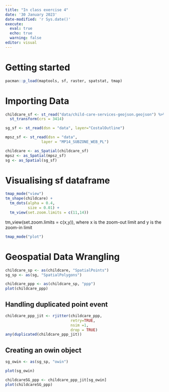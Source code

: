 ```yaml
---
title: "In class exercise 4"
date: '30 January 2023'
date-modified: 'r Sys.date()'
execute: 
  eval: true
  echo: true
  warning: false
editor: visual
---
```


# Getting started

```r
pacman::p_load(maptools, sf, raster, spatstat, tmap)
```

# Importing Data

```r
childcare_sf <- st_read("data/child-care-services-geojson.geojson") %>% 
  st_transform(crs = 3414)
```

```r

sg_sf <- st_read(dsn = "data", layer="CostalOutline")

```

```r
mpsz_sf <- st_read(dsn = "data", 
                layer = "MP14_SUBZONE_WEB_PL")
```

```r
childcare <- as_Spatial(childcare_sf)
mpsz <- as_Spatial(mpsz_sf)
sg <- as_Spatial(sg_sf)
```

# Visualising sf dataframe

```r
tmap_mode("view")
tm_shape(childcare) +
  tm_dots(alpha = 0.4,
          size = 0.01) +
  tm_view(set.zoom.limits = c(11,14))
```

tm_view(set.zoom.limits = c(x,y)), where x is the zoom-out limit and y is the zoom-in limit

```r
tmap_mode("plot")
```

# Geospatial Data Wrangling

```r
childcare_sp <- as(childcare, "SpatialPoints")
sg_sp <- as(sg, "SpatialPolygons")
```

```r
childcare_ppp <- as(childcare_sp, "ppp")        
plot(childcare_ppp)
```

## Handling duplicated point event

```r
childcare_ppp_jit <- rjitter(childcare_ppp,
                             retry=TRUE,
                             nsim =1,
                             drop = TRUE)
any(duplicated(childcare_ppp_jit))
```

## Creating an owin object

```r
sg_owin <- as(sg_sp, "owin")

plot(sg_owin)
```

```r
childcareSG_ppp <- childcare_ppp_jit[sg_owin]
plot(childcareSG_ppp)
```
